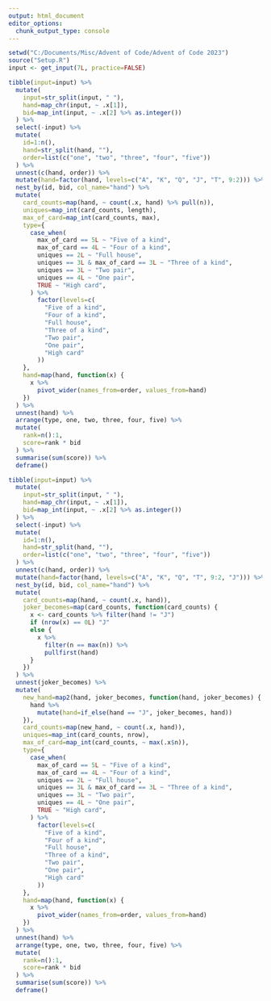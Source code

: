 ```yaml
---
output: html_document
editor_options: 
  chunk_output_type: console
---
```


```r

setwd("C:/Documents/Misc/Advent of Code/Advent of Code 2023")
source("Setup.R")
input <- get_input(7L, practice=FALSE)

```

```r

tibble(input=input) %>%
  mutate(
    input=str_split(input, " "),
    hand=map_chr(input, ~ .x[1]),
    bid=map_int(input, ~ .x[2] %>% as.integer())
  ) %>%
  select(-input) %>%
  mutate(
    id=1:n(),
    hand=str_split(hand, ""),
    order=list(c("one", "two", "three", "four", "five"))
  ) %>%
  unnest(c(hand, order)) %>%
  mutate(hand=factor(hand, levels=c("A", "K", "Q", "J", "T", 9:2))) %>%
  nest_by(id, bid, col_name="hand") %>%
  mutate(
    card_counts=map(hand, ~ count(.x, hand) %>% pull(n)),
    uniques=map_int(card_counts, length),
    max_of_card=map_int(card_counts, max),
    type={
      case_when(
        max_of_card == 5L ~ "Five of a kind",
        max_of_card == 4L ~ "Four of a kind",
        uniques == 2L ~ "Full house",
        uniques == 3L & max_of_card == 3L ~ "Three of a kind",
        uniques == 3L ~ "Two pair",
        uniques == 4L ~ "One pair",
        TRUE ~ "High card",
      ) %>%
        factor(levels=c(
          "Five of a kind",
          "Four of a kind",
          "Full house",
          "Three of a kind",
          "Two pair",
          "One pair",
          "High card"
        ))
    },
    hand=map(hand, function(x) {
      x %>%
        pivot_wider(names_from=order, values_from=hand)
    })
  ) %>%
  unnest(hand) %>%
  arrange(type, one, two, three, four, five) %>%
  mutate(
    rank=n():1,
    score=rank * bid
  ) %>%
  summarise(sum(score)) %>%
  deframe()

```

```r

tibble(input=input) %>%
  mutate(
    input=str_split(input, " "),
    hand=map_chr(input, ~ .x[1]),
    bid=map_int(input, ~ .x[2] %>% as.integer())
  ) %>%
  select(-input) %>%
  mutate(
    id=1:n(),
    hand=str_split(hand, ""),
    order=list(c("one", "two", "three", "four", "five"))
  ) %>%
  unnest(c(hand, order)) %>%
  mutate(hand=factor(hand, levels=c("A", "K", "Q", "T", 9:2, "J"))) %>%
  nest_by(id, bid, col_name="hand") %>%
  mutate(
    card_counts=map(hand, ~ count(.x, hand)),
    joker_becomes=map(card_counts, function(card_counts) {
      x <- card_counts %>% filter(hand != "J")
      if (nrow(x) == 0L) "J"
      else {
        x %>%
          filter(n == max(n)) %>%
          pullfirst(hand)   
      }
    })
  ) %>%
  unnest(joker_becomes) %>%
  mutate(
    new_hand=map2(hand, joker_becomes, function(hand, joker_becomes) {
      hand %>%
        mutate(hand=if_else(hand == "J", joker_becomes, hand))
    }),
    card_counts=map(new_hand, ~ count(.x, hand)),
    uniques=map_int(card_counts, nrow),
    max_of_card=map_int(card_counts, ~ max(.x$n)),
    type={
      case_when(
        max_of_card == 5L ~ "Five of a kind",
        max_of_card == 4L ~ "Four of a kind",
        uniques == 2L ~ "Full house",
        uniques == 3L & max_of_card == 3L ~ "Three of a kind",
        uniques == 3L ~ "Two pair",
        uniques == 4L ~ "One pair",
        TRUE ~ "High card",
      ) %>%
        factor(levels=c(
          "Five of a kind",
          "Four of a kind",
          "Full house",
          "Three of a kind",
          "Two pair",
          "One pair",
          "High card"
        ))
    },
    hand=map(hand, function(x) {
      x %>%
        pivot_wider(names_from=order, values_from=hand)
    })
  ) %>%
  unnest(hand) %>%
  arrange(type, one, two, three, four, five) %>%
  mutate(
    rank=n():1,
    score=rank * bid
  ) %>%
  summarise(sum(score)) %>%
  deframe()

```
